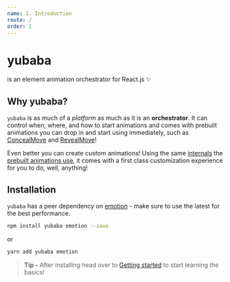 ```yaml
---
name: 1. Introduction
route: /
order: 1
---
```


# yubaba

is an element animation orchestrator for React.js ✨

## Why yubaba?

`yubaba` is as much of a _platform_ as much as it is an **orchestrator**.
It can control when, where, and how to start animations and comes with prebuilt animations you can drop in and start using immediately,
such as [ConcealMove](/conceal-move) and [RevealMove](/reveal-move)!

Even better you can create _custom_ animations!
Using the same [internals](/collector) the [prebuilt animations use](https://github.com/madou/yubaba/tree/master/packages/yubaba/src/animations),
it comes with a first class customization experience for you to do,
well,
anything!

## Installation

`yubaba` has a peer dependency on [emotion](https://emotion.sh/docs/introduction) - make sure to use the latest for the best performance.

```bash
npm install yubaba emotion --save
```

or

```bash
yarn add yubaba emotion
```

> **Tip -** After installing head over to [Getting started](/getting-started) to start learning the basics!
